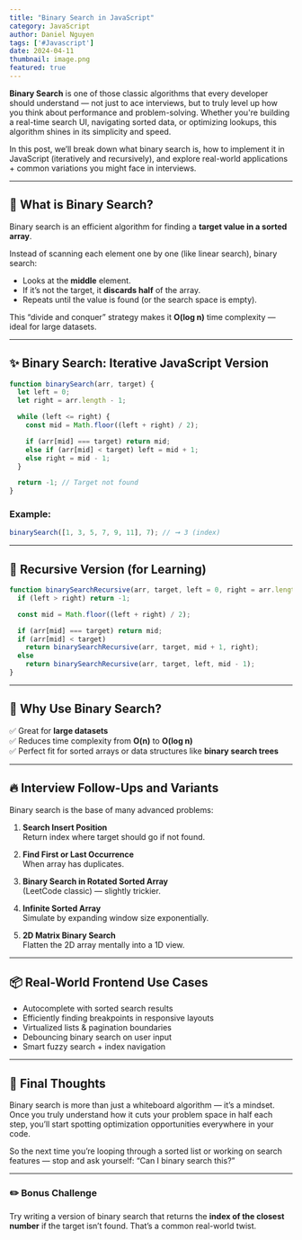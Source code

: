 ```yaml
---
title: "Binary Search in JavaScript"
category: JavaScript
author: Daniel Nguyen
tags: ['#Javascript']
date: 2024-04-11
thumbnail: image.png
featured: true
---
```


**Binary Search** is one of those classic algorithms that every developer should understand — not just to ace interviews, but to truly level up how you think about performance and problem-solving. Whether you're building a real-time search UI, navigating sorted data, or optimizing lookups, this algorithm shines in its simplicity and speed.

In this post, we’ll break down what binary search is, how to implement it in JavaScript (iteratively and recursively), and explore real-world applications + common variations you might face in interviews.

---

## 📌 What is Binary Search?

Binary search is an efficient algorithm for finding a **target value in a sorted array**.

Instead of scanning each element one by one (like linear search), binary search:

- Looks at the **middle** element.
- If it’s not the target, it **discards half** of the array.
- Repeats until the value is found (or the search space is empty).

This “divide and conquer” strategy makes it **O(log n)** time complexity — ideal for large datasets.

---

## ✨ Binary Search: Iterative JavaScript Version

```js
function binarySearch(arr, target) {
  let left = 0;
  let right = arr.length - 1;

  while (left <= right) {
    const mid = Math.floor((left + right) / 2);

    if (arr[mid] === target) return mid;
    else if (arr[mid] < target) left = mid + 1;
    else right = mid - 1;
  }

  return -1; // Target not found
}
```

### Example:

```js
binarySearch([1, 3, 5, 7, 9, 11], 7); // ➞ 3 (index)
```

---

## 🔁 Recursive Version (for Learning)

```js
function binarySearchRecursive(arr, target, left = 0, right = arr.length - 1) {
  if (left > right) return -1;

  const mid = Math.floor((left + right) / 2);

  if (arr[mid] === target) return mid;
  if (arr[mid] < target)
    return binarySearchRecursive(arr, target, mid + 1, right);
  else
    return binarySearchRecursive(arr, target, left, mid - 1);
}
```

---

## 🧠 Why Use Binary Search?

✅ Great for **large datasets**  
✅ Reduces time complexity from **O(n)** to **O(log n)**  
✅ Perfect fit for sorted arrays or data structures like **binary search trees**

---

## 🔥 Interview Follow-Ups and Variants

Binary search is the base of many advanced problems:

1. **Search Insert Position**  
   Return index where target should go if not found.

2. **Find First or Last Occurrence**  
   When array has duplicates.

3. **Binary Search in Rotated Sorted Array**  
   (LeetCode classic) — slightly trickier.

4. **Infinite Sorted Array**  
   Simulate by expanding window size exponentially.

5. **2D Matrix Binary Search**  
   Flatten the 2D array mentally into a 1D view.

---

## 📦 Real-World Frontend Use Cases

- Autocomplete with sorted search results
- Efficiently finding breakpoints in responsive layouts
- Virtualized lists & pagination boundaries
- Debouncing binary search on user input
- Smart fuzzy search + index navigation

---

## 💬 Final Thoughts

Binary search is more than just a whiteboard algorithm — it’s a mindset. Once you truly understand how it cuts your problem space in half each step, you’ll start spotting optimization opportunities everywhere in your code.

So the next time you’re looping through a sorted list or working on search features — stop and ask yourself: “Can I binary search this?”

---

### ✏️ Bonus Challenge

Try writing a version of binary search that returns the **index of the closest number** if the target isn’t found. That’s a common real-world twist.
